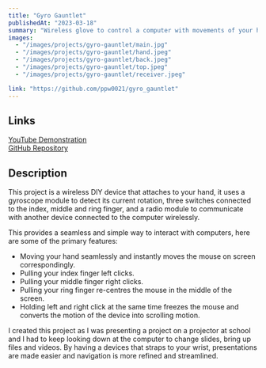 ```yaml
---
title: "Gyro Gauntlet"
publishedAt: "2023-03-18"
summary: "Wireless glove to control a computer with movements of your hand"
images:
  - "/images/projects/gyro-gauntlet/main.jpg"
  - "/images/projects/gyro-gauntlet/hand.jpeg"
  - "/images/projects/gyro-gauntlet/back.jpeg"
  - "/images/projects/gyro-gauntlet/top.jpeg"
  - "/images/projects/gyro-gauntlet/receiver.jpeg"

link: "https://github.com/ppw0021/gyro_gauntlet"
---
```


## Links
[YouTube Demonstration](https://www.youtube.com/shorts/Ziso4sqLsw4)  
[GitHub Repository](https://github.com/ppw0021/gyro_gauntlet)

## Description
This project is a wireless DIY device that attaches to your hand, it uses a gyroscope module to detect its current rotation, three switches connected to the index, middle and ring finger, and a radio module to communicate with another device connected to the computer wirelessly.

This provides a seamless and simple way to interact with computers, here are some of the primary features:
- Moving your hand seamlessly and instantly moves the mouse on screen correspondingly.
- Pulling your index finger left clicks.
- Pulling your middle finger right clicks.
- Pulling your ring finger re-centres the mouse in the middle of the screen.
- Holding left and right click at the same time freezes the mouse and converts the motion of the device into scrolling motion.

I created this project as I was presenting a project on a projector at school and I had to keep looking down at the computer to change slides, bring up files and videos. By having a devices that straps to your wrist, presentations are made easier and navigation is more refined and streamlined.